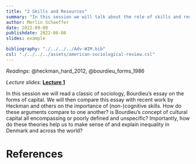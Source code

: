 ```yaml
---
title: "2 Skills and Resources"
summary: "In this session we will talk about the role of skills and resources in explaining inequality and stratification"
author: Merlin Schaeffer
date: 2022-09-08
publishdate: 2022-06-08
slides: example

bibliography: "./../../../Adv-WIM.bib"
csl: "./../../../assets/american-sociological-review.csl"
---
```


*Readings:* @heckman_hard_2012, @bourdieu_forms_1986

*Lecture slides:* [**Lecture 1**](/Sessions/1-Intro/1-Intro.html)

<!-- ![](/Sessions/1-Correlation-n-Regression/1-Correlation-n-Regression_files/figure-html/min_resid-1.png) -->

In this session we will read a classic of sociology, Bourdieu's essay on the forms of capital. We will then compare this essay with recent work by Heckman and others on the importance of (non-)cognitive skills. How do these arguments compare to one another? is Bourdieu's concept of cultural capital all encompassing or poorly defined and unspecific? Importantly, how do these theories help us to make sense of and explain inequality in Denmark and across the world?

# References